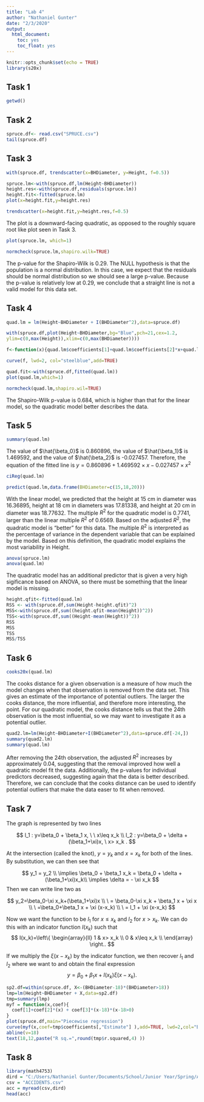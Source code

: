 ```yaml
---
title: "Lab 4"
author: "Nathaniel Gunter"
date: "2/3/2020"
output: 
  html_document:
    toc: yes
    toc_float: yes
---
```


```r
knitr::opts_chunk$set(echo = TRUE)
library(s20x)
```
## Task 1

```r
getwd()
```

## Task 2

```r
spruce.df<- read.csv("SPRUCE.csv")
tail(spruce.df)
```

## Task 3
```r
with(spruce.df, trendscatter(x=BHDiameter, y=Height, f=0.5))
```


```r
spruce.lm<-with(spruce.df,lm(Height~BHDiameter))
height.res<-with(spruce.df,residuals(spruce.lm))
height.fit<-fitted(spruce.lm)
plot(x=height.fit,y=height.res)
```

```r
trendscatter(x=height.fit,y=height.res,f=0.5)
```

The plot is a downward-facing quadratic, as opposed to the roughly square root like plot seen in Task 3.

```r
plot(spruce.lm, which=1)
```

```r
normcheck(spruce.lm,shapiro.wilk=TRUE)
```

The p-value for the Shapiro-Wilk is 0.29. The NULL hypothesis is that the population is a normal distribution. In this case, we expect that the residuals should be normal distribution so we should see a large p-value. Because the p-value is relatively low at 0.29, we conclude that a straight line is not a valid model for this data set.

## Task 4

```r
quad.lm = lm(Height~BHDiameter + I(BHDiameter^2),data=spruce.df)
```

```r
with(spruce.df,plot(Height~BHDiameter,bg="Blue",pch=21,cex=1.2,
ylim=c(0,max(Height)),xlim=c(0,max(BHDiameter))))

f<-function(x){quad.lm$coefficients[1]+quad.lm$coefficients[2]*x+quad.lm$coefficients[3]*x^2}

curve(f, lwd=2, col="steelblue",add=TRUE)
```

```r
quad.fit<-with(spruce.df,fitted(quad.lm))
plot(quad.lm,which=1)
```

```r
normcheck(quad.lm,shapiro.wil=TRUE)
```

The Shapiro-Wilk p-value is 0.684, which is higher than that for the linear model, so the quadratic model better describes the data. 

## Task 5

```r
summary(quad.lm)
```

The value of $\hat{\beta_0}$ is 0.860896, the value of $\hat{\beta_1}$ is 1.469592, and the value of $\hat{\beta_2}$ is -0.027457. Therefore, the equation of the fitted line is $y = 0.860896 + 1.469592 \times x - 0.027457 \times x^2$

```r
ciReg(quad.lm)
```

```r
predict(quad.lm,data.frame(BHDiameter=c(15,18,20)))
```

With the linear model, we predicted that the height at 15 cm in diameter was 16.36895, height at 18 cm in diameters was 17.81338, and height at 20 cm in diameter was 18.77632. The multiple $R^2$ for the quadratic model is 0.7741, larger than the linear multiple $R^2$ of 0.6569. Based on the adjusted $R^2$, the quadratic model is "better" for this data. The multiple $R^2$ is interpreted as the percentage of variance in the dependent variable that can be explained by the model. Based on this definition, the quadratic model explains the most variability in Height.

```r
anova(spruce.lm)
anova(quad.lm)
```

The quadratic model has an additional predictor that is given a very high sigificance based on ANOVA, so there must be something that the linear model is missing.

```r
height.qfit<-fitted(quad.lm)
RSS <- with(spruce.df,sum(Height-height.qfit)^2)
MSS<-with(spruce.df,sum((height.qfit-mean(Height))^2))
TSS<-with(spruce.df,sum((Height-mean(Height))^2))
RSS
MSS
TSS
MSS/TSS
```

## Task 6

```r
cooks20x(quad.lm)
```

The cooks distance for a given observation is a measure of how much the model changes when that observation is removed from the data set. This gives an estimate of the importance of potential outliers. The larger the cooks distance, the more influential, and therefore more interesting, the point. For our quadratic model, the cooks distance tells us that the 24th observation is the most influential, so we may want to investigate it as a potential outlier.


```r
quad2.lm=lm(Height~BHDiameter+I(BHDiameter^2),data=spruce.df[-24,])
summary(quad2.lm)
summary(quad.lm)
```

After removing the 24th observation, the adjusted $R^2$ increases by approximately 0.04, suggesting that the removal improved how well a quadratic model fit the data. Additionally, the p-values for individual predictors decreased, suggesting again that the data is better described. Therefore, we can conclude that the cooks distance can be used to identify potential outliers that make the data easer to fit when removed.

## Task 7

The graph is represented by two lines

$$
l_1 : y=\beta_0 + \beta_1 x, \  \ x\leq x_k \\
l_2 : y=\beta_0 + \delta + (\beta_1+\xi)x, \ x> x_k .
$$

At the intersection (called the knot), $y=y_k$ and $x = x_k$ for both of the lines. By substitution, we can then see that 

$$
y_1 = y_2 \\
\implies \beta_0 + \beta_1 x_k = \beta_0 + \delta + (\beta_1+\xi)x_k\\
\implies \delta = - \xi x_k
$$
Then we can write line two as 

$$
y_2=\beta_0-\xi x_k+(\beta_1+\xi)x \\
\ = \beta_0-\xi x_k + \beta_1 x + \xi x \\
\ =\beta_0+\beta_1 x + \xi (x-x_k) \\
\ = l_1 + \xi (x-x_k)
$$

Now we want the function to be $l_1$ for $x\leq x_k$ and $l_2$ for $x>x_k$. We can do this with an indicator function $I(x_k)$ such that 
$$ 
I(x_k)=\left\{
\begin{array}{ll}
      1 & x> x_k \\
      0 & x\leq x_k \\
\end{array} 
\right..
$$

If we multiply the $\xi (x-x_k)$ by the indicator function, we then recover $l_1$ and $l_2$ where we want to and obtain the final expression 
$$
y = \beta_0 + \beta_1 x + I(x_k)\xi (x-x_k).
$$

```r
sp2.df=within(spruce.df, X<-(BHDiameter-18)*(BHDiameter>18))
lmp=lm(Height~BHDiameter + X,data=sp2.df)
tmp=summary(lmp)
myf = function(x,coef){
  coef[1]+coef[2]*(x) + coef[3]*(x-18)*(x-18>0)
}
plot(spruce.df,main="Piecewise regression")
curve(myf(x,coef=tmp$coefficients[,"Estimate"] ),add=TRUE, lwd=2,col="Blue")
abline(v=18)
text(18,12,paste("R sq.=",round(tmp$r.squared,4) ))
```

## Task 8

```r
library(math4753)
dird = "C:/Users/Nathaniel Gunter/Documents/School/Junior Year/Spring/Applied Statistical Methods/Data/DATAxls/"
csv = "ACCIDENTS.csv"
acc = myread(csv,dird)
head(acc)
```